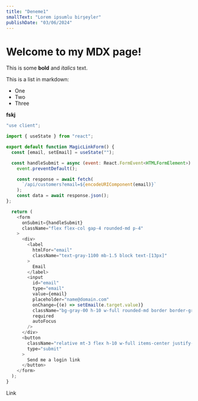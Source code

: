 ```yaml
---
title: "Deneme1"
smallText: "Lorem ipsumlu birşeyler"
publishDate: "03/06/2024"
---
```


 
# Welcome to my MDX page!
 
This is some **bold** and _italics_ text.
 
This is a list in markdown:
 
- One
- Two
- Three

**fskj**


```js
"use client";

import { useState } from "react";

export default function MagicLinkForm() {
  const [email, setEmail] = useState("");

  const handleSubmit = async (event: React.FormEvent<HTMLFormElement>) => {
    event.preventDefault();

    const response = await fetch(
      `/api/customers?email=${encodeURIComponent(email)}`
    );
    const data = await response.json();
};

  return (
    <form
      onSubmit={handleSubmit}
      className="flex flex-col gap-4 rounded-md p-4"
    >
      <div>
        <label
          htmlFor="email"
          className="text-gray-1100 mb-1.5 block text-[13px]"
        >
          Email
        </label>
        <input
          id="email"
          type="email"
          value={email}
          placeholder="name@domain.com"
          onChange={(e) => setEmail(e.target.value)}
          className="bg-gray-00 h-10 w-full rounded-md border border-gray-300 px-3 outline-none placeholder:text-gray-500 md:text-sm"
          required
          autoFocus
        />
      </div>
      <button
        className="relative mt-3 flex h-10 w-full items-center justify-center gap-2 overflow-hidden rounded-md border border-gray-300 bg-gray-200/50 text-sm font-medium transition-all hover:bg-[#F5F5F5]"
        type="submit"
      >
        Send me a login link
      </button>
    </form>
  );
}
```


<a> Link</a>